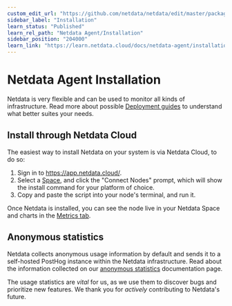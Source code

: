 ```yaml
---
custom_edit_url: "https://github.com/netdata/netdata/edit/master/packaging/installer/README.md"
sidebar_label: "Installation"
learn_status: "Published"
learn_rel_path: "Netdata Agent/Installation"
sidebar_position: "204000"
learn_link: "https://learn.netdata.cloud/docs/netdata-agent/installation/installation"
---
```


# Netdata Agent Installation

Netdata is very flexible and can be used to monitor all kinds of infrastructure. Read more about possible [Deployment guides](/docs/deployment-guides/README.md) to understand what better suites your needs.

## Install through Netdata Cloud

The easiest way to install Netdata on your system is via Netdata Cloud, to do so:

1. Sign in to <https://app.netdata.cloud/>.
2. Select a [Space](/docs/netdata-cloud/organize-your-infrastructure-invite-your-team.md#spaces), and click the "Connect Nodes" prompt, which will show the install command for your platform of choice.
3. Copy and paste the script into your node's terminal, and run it.

Once Netdata is installed, you can see the node live in your Netdata Space and charts in the [Metrics tab](/docs/dashboards-and-charts/metrics-tab-and-single-node-tabs.md).

## Anonymous statistics

Netdata collects anonymous usage information by default and sends it to a self-hosted PostHog instance within the Netdata infrastructure. Read about the information collected on our [anonymous statistics](/docs/netdata-agent/configuration/anonymous-telemetry-events.md) documentation page.

The usage statistics are _vital_ for us, as we use them to discover bugs and prioritize new features. We thank you for
_actively_ contributing to Netdata's future.
